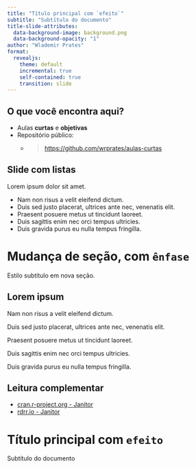 ```yaml
---
title: "Título principal com `efeito`"
subtitle: "Subtítulo do documento"
title-slide-attributes:
  data-background-image: background.png
  data-background-opacity: "1"
author: "Wlademir Prates"
format:
  revealjs: 
    theme: default
    incremental: true
    self-contained: true
    transition: slide
---
```


## O que você encontra aqui? {background-color="#25325f"}

-   Aulas **curtas** e **objetivas**
-   Repositório público:
    -   <blockquote><https://github.com/wrprates/aulas-curtas></blockquote>

## Slide com listas

Lorem ipsum dolor sit amet.

- Nam non risus a velit eleifend dictum.
- Duis sed justo placerat, ultrices ante nec, venenatis elit.
- Praesent posuere metus ut tincidunt laoreet.
- Duis sagittis enim nec orci tempus ultricies.
- Duis gravida purus eu nulla tempus fringilla.

# Mudança de seção, com `ênfase` {background-color="#25325f"}

Estilo subtítulo em nova seção.


## Lorem ipsum

Nam non risus a velit eleifend dictum.

Duis sed justo placerat, ultrices ante nec, venenatis elit.

Praesent posuere metus ut tincidunt laoreet.

Duis sagittis enim nec orci tempus ultricies.

Duis gravida purus eu nulla tempus fringilla.


## Leitura complementar

-   [cran.r-project.org - Janitor](https://cran.r-project.org/web/packages/janitor/vignettes/janitor.html)
-   [rdrr.io - Janitor](https://rdrr.io/cran/janitor/man/tabyl.html)

# Título principal com `efeito` {background-color="#25325f"}

Subtítulo do documento